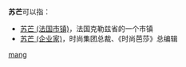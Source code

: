 '''苏芒'''可以指：
* [[苏芒_(法国市镇)|苏芒 (法国市镇)]]，法国克勒兹省的一个市镇
* [[苏芒_(企业家)|苏芒 (企业家)]]，时尚集团总裁、《时尚芭莎》总编辑

{{disambig}}
[[Category:二字苏姓人名消歧义|mang]]